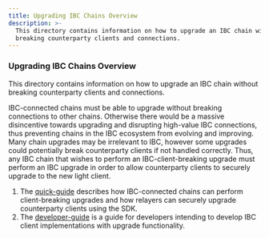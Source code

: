 ```yaml
---
title: Upgrading IBC Chains Overview
description: >-
  This directory contains information on how to upgrade an IBC chain without
  breaking counterparty clients and connections.
---
```


### Upgrading IBC Chains Overview

This directory contains information on how to upgrade an IBC chain without breaking counterparty clients and connections.

IBC-connected chains must be able to upgrade without breaking connections to other chains. Otherwise there would be a massive disincentive towards upgrading and disrupting high-value IBC connections, thus preventing chains in the IBC ecosystem from evolving and improving. Many chain upgrades may be irrelevant to IBC, however some upgrades could potentially break counterparty clients if not handled correctly. Thus, any IBC chain that wishes to perform an IBC-client-breaking upgrade must perform an IBC upgrade in order to allow counterparty clients to securely upgrade to the new light client.

1. The [quick-guide](/docs/ibc/v7.8.x/ibc/upgrades/quick-guide.mdx) describes how IBC-connected chains can perform client-breaking upgrades and how relayers can securely upgrade counterparty clients using the SDK.
2. The [developer-guide](/docs/ibc/v7.8.x/ibc/upgrades/developer-guide.mdx) is a guide for developers intending to develop IBC client implementations with upgrade functionality.
